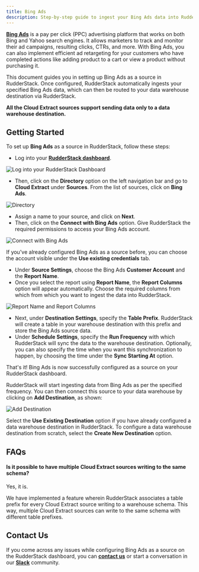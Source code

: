 ```yaml
---
title: Bing Ads
description: Step-by-step guide to ingest your Bing Ads data into RudderStack.
---
```


[**Bing Ads**](https://ads.microsoft.com/) is a pay per click \(PPC\) advertising platform that works on both Bing and Yahoo search engines. It allows marketers to track and monitor their ad campaigns, resulting clicks, CTRs, and more. With Bing Ads, you can also implement efficient ad retargeting for your customers who have completed actions like adding product to a cart or view a product without purchasing it.

This document guides you in setting up Bing Ads as a source in RudderStack. Once configured, RudderStack automatically ingests your specified Bing Ads data, which can then be routed to your data warehouse destination via RudderStack.

<div class="infoBlock">

**All the Cloud Extract sources support sending data only to a data warehouse destination.**
</div>

## Getting Started

To set up **Bing Ads** as a source in RudderStack, follow these steps:

- Log into your [**RudderStack dashboard**](https://app.rudderlabs.com/signup?type=freetrial).

<!--<img src="../assets/1 (15) (1) (1).png" />-->

<img
  src="../assets/1 (15) (1) (1).png"
  alt="Log into your RudderStack Dashboard"
/>

- Then, click on the **Directory** option on the left navigation bar and go to **Cloud Extract** under **Sources**. From the list of sources, click on **Bing Ads**.

<!--<img src="../assets/1 (26).png" />-->

<img src="../assets/1 (26).png" alt="Directory" />

- Assign a name to your source, and click on **Next**.
- Then, click on the **Connect with Bing Ads** option. Give RudderStack the required permissions to access your Bing Ads account.

<!--<img src="../assets/2 (30).png" />-->

<img src="../assets/2 (30).png" alt="Connect with Bing Ads" />

<div class="successBlock">

  If you've already configured Bing Ads as a source before, you can choose the
  account visible under the **Use existing credentials** tab.
</div>

- Under **Source Settings**, choose the Bing Ads **Customer Account** and the **Report Name**.
- Once you select the report using **Report Name**, the **Report Columns** option will appear automatically. Choose the required columns from which from which you want to ingest the data into RudderStack.

<!--<img src="../assets/3 (30).png" />-->

<img
  src="../assets/3 (30).png"
  alt="Report Name and Report Columns"
/>

- Next, under **Destination Settings**, specify the **Table Prefix**. RudderStack will create a table in your warehouse destination with this prefix and store the Bing Ads source data.
- Under **Schedule Settings**, specify the **Run Frequency** with which RudderStack will sync the data to the warehouse destination. Optionally, you can also specify the time when you want this synchronization to happen, by choosing the time under the **Sync Starting At** option.

That's it! Bing Ads is now successfully configured as a source on your RudderStack dashboard.

RudderStack will start ingesting data from Bing Ads as per the specified frequency. You can then connect this source to your data warehouse by clicking on **Add Destination**, as shown:

<!--<img src="../assets/6 (24).png" />-->

<img src="../assets/6 (24).png" alt="Add Destination" />

<div class="infoBlock">

Select the **Use Existing Destination** option if you have already configured a data warehouse destination in RudderStack. To configure a data warehouse destination from scratch, select the **Create New Destination** option.
</div>

## FAQs

#### Is it possible to have multiple Cloud Extract sources writing to the same schema?

Yes, it is.

We have implemented a feature wherein RudderStack associates a table prefix for every Cloud Extract source writing to a warehouse schema. This way, multiple Cloud Extract sources can write to the same schema with different table prefixes.

## Contact Us

If you come across any issues while configuring Bing Ads as a source on the RudderStack dashboard, you can [**contact us**](mailto:%20docs@rudderstack.com) or start a conversation in our [**Slack**](https://rudderstack.com/join-rudderstack-slack-community) community.
